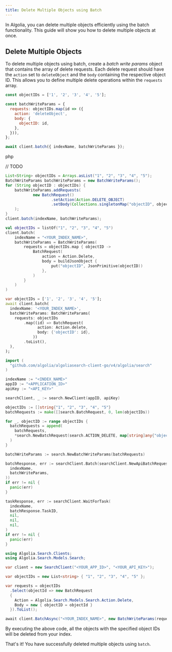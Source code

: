 ```yaml
---
title: Delete Multiple Objects using Batch
---
```



In Algolia, you can delete multiple objects efficiently using the batch functionality. This guide will show you how to delete multiple objects at once.

## Delete Multiple Objects

To delete multiple objects using batch, create a *batch write params*  object that contains the array of delete requests.
Each delete request should have the `action` set to `deleteObject` and the `body` containing the respective object ID.
This allows you to define multiple delete operations within the `requests` array.

<TabsLanguage>
<TabItem value="javascript">

```javascript
const objectIDs = ['1', '2', '3', '4', '5'];

const batchWriteParams = {
  requests: objectIDs.map(id => ({
    action: 'deleteObject',
    body: {
      objectID: id,
    },
  })),
};

await client.batch({ indexName, batchWriteParams });
```

</TabItem>
<TabItem value="php">

php

// TODO

</TabItem>
<TabItem value="java">

```java
List<String> objectIDs = Arrays.asList("1", "2", "3", "4", "5");
BatchWriteParams batchWriteParams = new BatchWriteParams();
for (String objectID : objectIDs) {
    batchWriteParams.addRequests(
            new BatchRequest()
                    .setAction(Action.DELETE_OBJECT)
                    .setBody(Collections.singletonMap("objectID", objectID))
    );
}
client.batch(indexName, batchWriteParams);
```

</TabItem>

<TabItem value="kotlin">

```kotlin
val objectIDs = listOf("1", "2", "3", "4", "5")
client.batch(
    indexName = "<YOUR_INDEX_NAME>",
    batchWriteParams = BatchWriteParams(
        requests = objectIDs.map { objectID ->
            BatchRequest(
                action = Action.Delete,
                body = buildJsonObject {
                    put("objectID", JsonPrimitive(objectID))
                },
            )
        }
    )
)
```

</TabItem>

<TabItem value="dart">

```dart
var objectIDs = ['1', '2', '3', '4', '5'];
await client.batch(
  indexName: '<YOUR_INDEX_NAME>',
  batchWriteParams: BatchWriteParams(
    requests: objectIDs
        .map((id) => BatchRequest(
              action: Action.delete,
              body: {'objectID': id},
            ))
        .toList(),
  ),
);
```

</TabItem>

<TabItem value="go">

```go
import (
  "github.com/algolia/algoliasearch-client-go/v4/algolia/search"
)

indexName := "<INDEX_NAME>"
appID := "<APPLICATION_ID>"
apiKey := "<API_KEY>"

searchClient, _ := search.NewClient(appID, apiKey)

objectIDs := []string{"1", "2", "3", "4", "5"}
batchRequests := make([]search.BatchRequest, 0, len(objectIDs))

for _, objectID := range objectIDs {
  batchRequests = append(
    batchRequests,
    *search.NewBatchRequest(search.ACTION_DELETE, map[string]any{"objectID": objectID}),
  )
}

batchWriteParams := search.NewBatchWriteParams(batchRequests)

batchResponse, err := searchClient.Batch(searchClient.NewApiBatchRequest(
  indexName,
  batchWriteParams,
))
if err != nil {
  panic(err)
}

taskResponse, err := searchClient.WaitForTask(
  indexName,
  batchResponse.TaskID,
  nil,
  nil,
  nil,
)
if err != nil {
  panic(err)
}
```

</TabItem>


<TabItem value="csharp">

```csharp
using Algolia.Search.Clients;
using Algolia.Search.Models.Search;

var client = new SearchClient("<YOUR_APP_ID>", "<YOUR_API_KEY>");

var objectIDs = new List<string> { "1", "2", "3", "4", "5" };

var requests = objectIDs
  .Select(objectId => new BatchRequest
  {
    Action = Algolia.Search.Models.Search.Action.Delete,
    Body = new { objectID = objectId }
  }).ToList();

await client.BatchAsync("<YOUR_INDEX_NAME>", new BatchWriteParams(requests));
```

</TabItem>

</TabsLanguage>

By executing the above code, all the objects with the specified object IDs will be deleted from your index.

That's it! You have successfully deleted multiple objects using `batch`.
